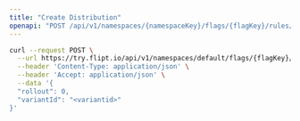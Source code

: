 ```yaml
---
title: "Create Distribution"
openapi: "POST /api/v1/namespaces/{namespaceKey}/flags/{flagKey}/rules/{ruleId}/distributions"
---
```


<RequestExample>

```bash cURL
curl --request POST \
  --url https://try.flipt.io/api/v1/namespaces/default/flags/{flagKey}/rules/{ruleId}/distributions \
  --header 'Content-Type: application/json' \
  --header 'Accept: application/json' \
  --data '{
  "rollout": 0,
  "variantId": "<variantid>"
}'
```

</RequestExample>
